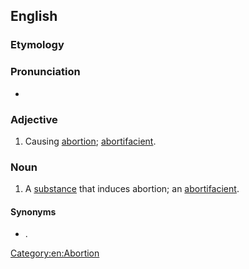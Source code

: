 ==English==

===Etymology===
{{suffix|en|abort|genic}}

===Pronunciation===
* {{a|US}} {{IPA|/əˈbɔɹ.təˌd͡ʒɛ.nɪk/|lang=en}}

===Adjective===
{{en-adj}}

# Causing [[abortion]]; [[abortifacient]].

===Noun===
{{en-noun}}

# A [[substance]] that induces abortion; an [[abortifacient]].

====Synonyms====
* {{l|en|abortifacient}}.

[[Category:en:Abortion]]